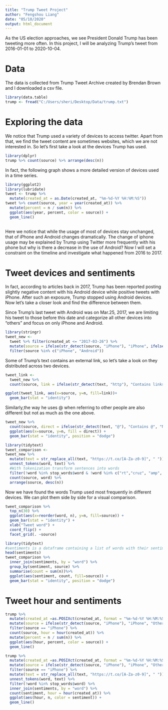 ```yaml
---
title: "Trump Tweet Project"
author: "Fengshou Liang"
date: "05/10/2020"
output: html_document
---
```

 
As the US election approaches, we see President Donald Trump has been tweeting more often. In this project, I will be analyzing Trump's tweet from 2016-01-01 to 2020-10-04. 

# Data
The data is collected from Trump Tweet Archive created by Brendan Brown and I downloaded a csv file. 
```r
library(data.table)
trump <- fread("C:/Users/sheri/Desktop/Data/trump.txt")
```
# Exploring the data
We notice that Trump used a variety of devices to access twitter. Apart from that, we find the tweet content are sometimes websites, which we are not interested in. So let's first  take a look at the devices Trump has used. 
```r
library(dplyr)
trump %>% count(source) %>% arrange(desc(n))
```
In fact, the following graph shows a more detailed version of devices used in a time series. 
```r
library(ggplot2)
library(lubridate)
tweet <- trump %>% 
  mutate(created_at = as.Date(created_at, "%m-%d-%Y %H:%M:%S")) 
tweet %>% count(source, year = year(created_at)) %>%
  mutate(percent = n / sum(n)) %>%
  ggplot(aes(year, percent, color = source)) +
  geom_line()
  
```   

Here we notice that while the usage of most of devices stay unchanged, that of iPhone and Android changes dramatically. The change of iphone usage may be explained by Trump using Twitter more frequently with his phone but why is there a decrease in the use of Android? Now I will set a constraint on the timeline and investigate what happened from 2016 to 2017. 

# Tweet devices and sentiments
In fact, according to articles back in 2017, Trump has been reported posting slightly negative content with his Android device while positive tweets with iPhone. After such an exposure, Trump stopped using Android devices. Now let's take a closer look and find the difference between them. 

Since Trump's last tweet with Android was on Mar.25, 2017, we are limiting his tweet to those before this date and categorize all other devices into "others" and focus on only iPhone and Android. 

```r
library(stringr)
tweet_new <- 
  tweet %>% filter(created_at <= "2017-03-26") %>%
  mutate(source = ifelse(str_detect(source, "iPhone"), "iPhone", ifelse(str_detect(source, "Android"), "Android", "Others"))) %>%
  filter(source %in% c("iPhone", "Android"))
```

Some of Trump's text contains an external link, so let's take a look on they distributed across two devices. 
```r
tweet_link <- 
  tweet_new %>% 
  count(source, link = ifelse(str_detect(text, "http"), "Contains links", "No links"))

ggplot(tweet_link, aes(x=source, y=n, fill=link))+
  geom_bar(stat = "identity")
```

Similarly,the way he uses @ when referring to other people are also different but not as much as the one above.
```r
tweet_new %>% 
  count(source, direct = ifelse(str_detect(text, "@"), "Contains @", "No @")) %>%
  ggplot(aes(x=source, y=n, fill = direct)) +
  geom_bar(stat = "identity", position = "dodge")
```

```r
library(tidytext)
tweet_comparison <- 
tweet_new %>% 
  mutate(text = str_replace_all(text, "https://t.co/[A-Za-z0-9]", " ")) %>%
  unnest_tokens(word, text) %>% 
  #With tokenization transform sentences into words
  filter(!word %in% stop_words$word & !word %in% c("rt","cruz", "amp", "â")) %>%
  count(source, word) %>%
  arrange(source, desc(n))

```
Now we have found the words Trump used most frequently in different devices. We can plot them side by side for a visual comparison. 
```r
tweet_comparison %>% 
  top_n(30) %>% 
  ggplot(aes(x=reorder(word, n), y=n, fill=source)) +
  geom_bar(stat = "identity") +
  xlab("Tweet word") +
  coord_flip() +
  facet_grid(. ~source)

```


```r
library(tidytext)
#sentiments is a dataframe containing a list of words with their sentiments (positive or negative).
head(sentiments)
tweet_comparison %>%
  inner_join(sentiments, by = "word") %>%
  group_by(sentiment, source) %>%
  summarise(count = sum(n))%>%
  ggplot(aes(sentiment, count, fill=source)) +
  geom_bar(stat = "identity", position = "dodge")
```

# Tweet hour and sentiments

```r
trump %>%
  mutate(created_at =as.POSIXct(created_at, format = "%m-%d-%Y %H:%M:%S")) %>%
  mutate(source = ifelse(str_detect(source, "iPhone"), "iPhone", "Others")) %>%
  filter(source == "iPhone") %>%
  count(source, hour = hour(created_at)) %>%
  mutate(percent = n / sum(n)) %>%
  ggplot(aes(hour, percent, color = source)) +
  geom_line()

```

```r
trump %>%
  mutate(created_at =as.POSIXct(created_at, format = "%m-%d-%Y %H:%M:%S")) %>%
  mutate(source = ifelse(str_detect(source, "iPhone"), "iPhone", "Others")) %>%
  filter(source == "iPhone") %>%
  mutate(text = str_replace_all(text, "https://t.co/[A-Za-z0-9]", " ")) %>%
  unnest_tokens(word, text) %>%
  filter(!word %in% stop_words$word) %>%
  inner_join(sentiments, by = "word") %>%
  count(sentiment, hour = hour(created_at)) %>%
  ggplot(aes(hour, n, color = sentiment)) +
  geom_line()
```

